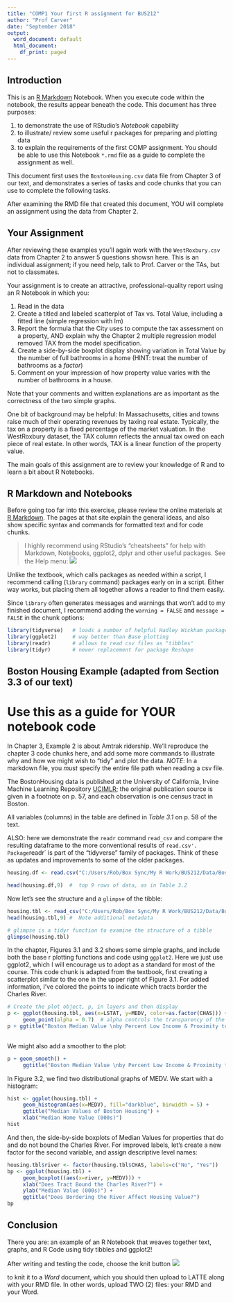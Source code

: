 ---
title: "COMP1 Your first R assignment for BUS212"
author: "Prof Carver"
date: "September 2018"
output:
  word_document: default
  html_document:
    df_print: paged
---

## Introduction
This is an [R Markdown](http://rmarkdown.rstudio.com) Notebook. When you execute code within the notebook, the results appear beneath the code.  This document has three purposes: 

1. to demonstrate the use of RStudio's _Notebook_ capability
2. to illustrate/ review some useful r packages for preparing and plotting data
3. to explain the requirements of the first COMP assignment. You should be able to use this Notebook `*.rmd` file as a guide to complete the assignment as well.

This document first uses the `BostonHousing.csv` data file from Chapter 3 of our text, and demonstrates a series of tasks and code chunks that you can use to complete the following tasks.

After examining the RMD file that created this document, YOU will complete an assignment using the data from Chapter 2.

## Your Assignment

After reviewing these examples you'll again work with the `WestRoxbury.csv` data from Chapter 2 to answer 5 questions showsn here. This is an individual assignment; if you need help, talk to Prof. Carver or the TAs, but not to classmates.

Your assignment is to create an attractive, professional-quality report using an R Notebook in which you:

1.   Read in the data
2.   Create a titled and labeled scatterplot of Tax vs. Total Value, including a fitted line (simple regression with lm)
3.   Report the formula that the City uses to compute the tax assessment on a property, AND explain why the Chapter 2 multiple regression model removed TAX from the model specification.
4.   Create a side-by-side boxplot display showing variation in Total Value by the number of full bathrooms in a home (HINT: treat the number of bathrooms as a *factor*) 
5.   Comment on your impression of how property value varies with the number of bathrooms in a house. 

Note that your comments and written explanations are as important as the correctness of the two simple graphs. 

One bit of background may be helpful:  In Massachusetts, cities and towns raise much of their operating revenues by taxing real estate. Typically, the tax on a property is a fixed percentage of the market valuation. In the WestRoxbury dataset, the TAX column reflects the annual tax owed on each piece of real estate. In other words, TAX is a linear function of the property value.  

The main goals of this assignment are to review your knowledge of R and to learn a bit about R Notebooks.

## R Markdown and Notebooks
Before going too far into this exercise, please review the online materials at [R Markdown](http://rmarkdown.rstudio.com). The pages at that site explain the general ideas, and also show specific syntax and commands for formatted text and for code chunks. 

> I highly recommend using RStudio's "cheatsheets" for help with Markdown, Notebooks, ggplot2, dplyr and other useful packages. See the Help menu: ![](C:\Users\Rob\Box Sync\My R Work\images\RScheatsheets.png)

Unlike the textbook, which calls packages as needed within a script, I recommend calling (`library` command) packages early on in a script. Either way works, but placing them all together allows a reader to find them easily.

Since `library` often generates messages and warnings that won't add to my finished document, I recommend adding the  `warning = FALSE` and `message = FALSE` in the chunk options:

```{r, warning=FALSE, message=FALSE}
library(tidyverse)   # loads a number of helpful Hadley Wickham packages
library(ggplot2)     # way better than Base plotting
library(readr)       # allows to read csv files as "tibbles"
library(tidyr)       # newer replacement for package Reshape
```

## Boston Housing Example (adapted from Section 3.3 of our text) 
# Use this as a guide for YOUR notebook code
In Chapter 3, Example 2 is about Amtrak ridership. We'll reproduce the chapter 3 code chunks here, and add some more commands to illustrate why and how we might wish to "tidy" and plot the data.
_NOTE_: In a markdown file, you *must* specify the entire file path when reading a csv file. 

The BostonHousing data is published at the University of California, Irvine Machine Learning Repository [UCIMLR](https://archive.ics.uci.edu/ml/datasets/Housing); the original publication source is given in a footnote on p. 57, and each observation is one census tract in Boston.

All variables (columns) in the table are defined in _Table 3.1_ on p. 58 of the text. 

ALSO: here we demonstrate the `readr` command `read_csv` and compare the resulting dataframe to the more conventional results of `read.csv'. Package `readr` is part of the "tidyverse" family of packages. Think of these as updates and improvements to some of the older packages. 

```{r, message=FALSE, echo=TRUE}

housing.df <- read.csv("C:/Users/Rob/Box Sync/My R Work/BUS212/Data/BostonHousing.csv")

head(housing.df,9)  #  top 9 rows of data, as in Table 3.2
```

Now let's see the structure and a `glimpse` of the tibble:

```{r}
housing.tbl <- read_csv("C:/Users/Rob/Box Sync/My R Work/BUS212/Data/BostonHousing.csv")
head(housing.tbl,9) #  Note additional metadata

# glimpse is a tidyr function to examine the structure of a tibble
glimpse(housing.tbl)  
```

In the chapter, Figures 3.1 and 3.2 shows some simple graphs, and include both the base r plotting functions and code using `ggplot2`. Here we just use ggplot2, which I will encourage us to adopt as a standard for most of the course. This code chunk is adapted from the textbook, first creating a scatterplot similar to the one in the upper right of Figure 3.1. For added information, I've colored the points to indicate which tracts border the Charles River.

```{r}
# Create the plot object, p, in layers and then display
p <- ggplot(housing.tbl, aes(x=LSTAT, y=MEDV, color=as.factor(CHAS))) +
     geom_point(alpha = 0.7)  # alpha controls the transparency of the points 
p + ggtitle("Boston Median Value \nby Percent Low Income & Proximity to River")
     
```

We might also add a smoother to the plot:

```{r}
p + geom_smooth() +
     ggtitle("Boston Median Value \nby Percent Low Income & Proximity to River")

```


In Figure 3.2, we find two distributional graphs of MEDV. We start with a histogram:

```{r}
hist <- ggplot(housing.tbl) +
     geom_histogram(aes(x=MEDV), fill="darkblue", binwidth = 5) +
     ggtitle("Median Values of Boston Housing") + 
     xlab("Median Home Value (000s)")
hist
```

And then, the side-by-side boxplots of Median Values for properties that do and do not bound the Charles River. For improved labels, let's create a new factor for the second variable, and assign descriptive level names: 

```{r}
housing.tbl$river <- factor(housing.tbl$CHAS, labels=c("No", "Yes"))
bp <- ggplot(housing.tbl) +
     geom_boxplot((aes(x=river, y=MEDV))) + 
     xlab("Does Tract Bound the Charles River?") +
     ylab("Median Value (000s)") +
     ggtitle("Does Bordering the River Affect Housing Value?")
bp
```

## Conclusion
There you are: an example of an R Notebook that weaves together text, graphs, and R Code using tidy tibbles and ggplot2!

After writing and testing the code, choose the knit button ![](C:\Users\Rob\Box Sync\My R Work\images\knitbutton.png)

to knit it to a *Word* document, which you should then upload to LATTE along with your RMD file. In other words, upload TWO (2) files:  your RMD and your Word.



